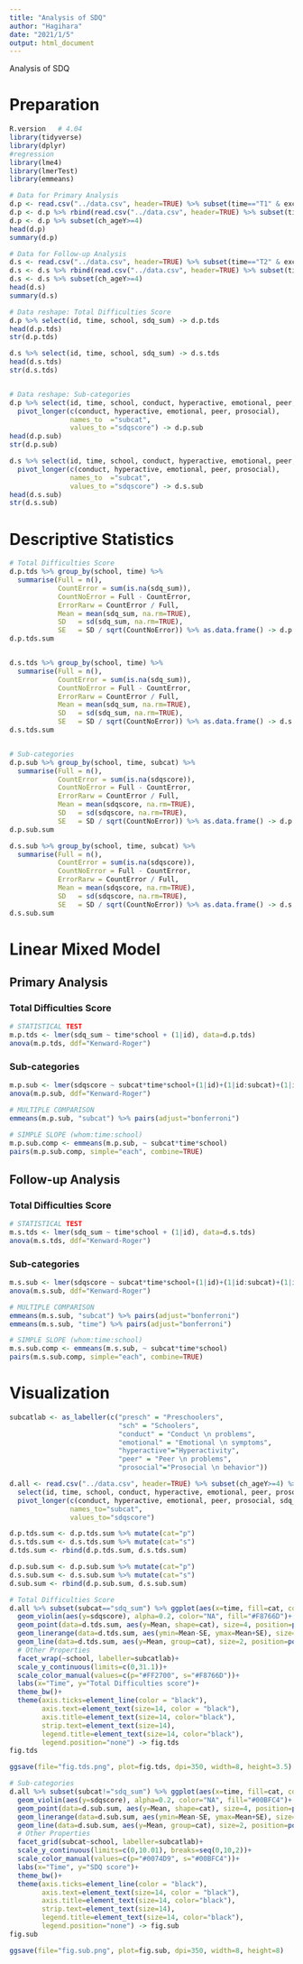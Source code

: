 ---
title: "Analysis of SDQ"
author: "Hagihara"
date: "2021/1/5"
output: html_document
---

<style type="text/css">
.main-container {
     max-width: 1800px;
     margin-left: auto;
     margin-right: auto;
}
</style>


Analysis of SDQ


# Preparation
```{r include=FALSE}
R.version   # 4.04
library(tidyverse)
library(dplyr)
#regression
library(lme4)
library(lmerTest)
library(emmeans)
```

```{r}
# Data for Primary Analysis
d.p <- read.csv("../data.csv", header=TRUE) %>% subset(time=="T1" & excludeT1T2!="excluded")
d.p <- d.p %>% rbind(read.csv("../data.csv", header=TRUE) %>% subset(time=="T2"))
d.p <- d.p %>% subset(ch_ageY>=4)
head(d.p)
summary(d.p)

# Data for Follow-up Analysis
d.s <- read.csv("../data.csv", header=TRUE) %>% subset(time=="T2" & excludeT2T3!="excluded")
d.s <- d.s %>% rbind(read.csv("../data.csv", header=TRUE) %>% subset(time=="T3"))
d.s <- d.s %>% subset(ch_ageY>=4)
head(d.s)
summary(d.s)
```

```{r}
# Data reshape: Total Difficulties Score
d.p %>% select(id, time, school, sdq_sum) -> d.p.tds
head(d.p.tds)
str(d.p.tds)

d.s %>% select(id, time, school, sdq_sum) -> d.s.tds
head(d.s.tds)
str(d.s.tds)


# Data reshape: Sub-categories
d.p %>% select(id, time, school, conduct, hyperactive, emotional, peer, prosocial) %>% 
  pivot_longer(c(conduct, hyperactive, emotional, peer, prosocial),
               names_to  ="subcat",
               values_to ="sdqscore") -> d.p.sub
head(d.p.sub)
str(d.p.sub)

d.s %>% select(id, time, school, conduct, hyperactive, emotional, peer, prosocial) %>% 
  pivot_longer(c(conduct, hyperactive, emotional, peer, prosocial),
               names_to  ="subcat",
               values_to ="sdqscore") -> d.s.sub
head(d.s.sub)
str(d.s.sub)
```



# Descriptive Statistics
```{r}
# Total Difficulties Score
d.p.tds %>% group_by(school, time) %>% 
  summarise(Full = n(),
            CountError = sum(is.na(sdq_sum)),
            CountNoError = Full - CountError,
            ErrorRarw = CountError / Full,
            Mean = mean(sdq_sum, na.rm=TRUE),
            SD   = sd(sdq_sum, na.rm=TRUE),
            SE   = SD / sqrt(CountNoError)) %>% as.data.frame() -> d.p.tds.sum
d.p.tds.sum


d.s.tds %>% group_by(school, time) %>% 
  summarise(Full = n(),
            CountError = sum(is.na(sdq_sum)),
            CountNoError = Full - CountError,
            ErrorRarw = CountError / Full,
            Mean = mean(sdq_sum, na.rm=TRUE),
            SD   = sd(sdq_sum, na.rm=TRUE),
            SE   = SD / sqrt(CountNoError)) %>% as.data.frame() -> d.s.tds.sum
d.s.tds.sum


# Sub-categories
d.p.sub %>% group_by(school, time, subcat) %>% 
  summarise(Full = n(),
            CountError = sum(is.na(sdqscore)),
            CountNoError = Full - CountError,
            ErrorRarw = CountError / Full,
            Mean = mean(sdqscore, na.rm=TRUE),
            SD   = sd(sdqscore, na.rm=TRUE),
            SE   = SD / sqrt(CountNoError)) %>% as.data.frame() -> d.p.sub.sum
d.p.sub.sum

d.s.sub %>% group_by(school, time, subcat) %>% 
  summarise(Full = n(),
            CountError = sum(is.na(sdqscore)),
            CountNoError = Full - CountError,
            ErrorRarw = CountError / Full,
            Mean = mean(sdqscore, na.rm=TRUE),
            SD   = sd(sdqscore, na.rm=TRUE),
            SE   = SD / sqrt(CountNoError)) %>% as.data.frame() -> d.s.sub.sum
d.s.sub.sum
```



# Linear Mixed Model 

## Primary Analysis

### Total Difficulties Score
```{r R.options = list(width = 1800)}
# STATISTICAL TEST
m.p.tds <- lmer(sdq_sum ~ time*school + (1|id), data=d.p.tds)
anova(m.p.tds, ddf="Kenward-Roger")
```


### Sub-categories
```{r R.options = list(width = 1800)}
m.p.sub <- lmer(sdqscore ~ subcat*time*school+(1|id)+(1|id:subcat)+(1|id:time), data=d.p.sub)
anova(m.p.sub, ddf="Kenward-Roger")

# MULTIPLE COMPARISON
emmeans(m.p.sub, "subcat") %>% pairs(adjust="bonferroni")

# SIMPLE SLOPE (whom:time:school) 
m.p.sub.comp <- emmeans(m.p.sub, ~ subcat*time*school)
pairs(m.p.sub.comp, simple="each", combine=TRUE)
```


## Follow-up Analysis

### Total Difficulties Score
```{r R.options = list(width = 1800)}
# STATISTICAL TEST
m.s.tds <- lmer(sdq_sum ~ time*school + (1|id), data=d.s.tds)
anova(m.s.tds, ddf="Kenward-Roger")
```


### Sub-categories
```{r R.options = list(width = 1800)}
m.s.sub <- lmer(sdqscore ~ subcat*time*school+(1|id)+(1|id:subcat)+(1|id:time), data=d.s.sub)
anova(m.s.sub, ddf="Kenward-Roger")

# MULTIPLE COMPARISON
emmeans(m.s.sub, "subcat") %>% pairs(adjust="bonferroni")
emmeans(m.s.sub, "time") %>% pairs(adjust="bonferroni")

# SIMPLE SLOPE (whom:time:school) 
m.s.sub.comp <- emmeans(m.s.sub, ~ subcat*time*school)
pairs(m.s.sub.comp, simple="each", combine=TRUE)
```



# Visualization
```{r}
subcatlab <- as_labeller(c("presch" = "Preschoolers", 
                           "sch" = "Schoolers",
                           "conduct" = "Conduct \n problems", 
                           "emotional" = "Emotional \n symptoms", 
                           "hyperactive"="Hyperactivity", 
                           "peer" = "Peer \n problems", 
                           "prosocial"="Prosocial \n behavior"))

d.all <- read.csv("../data.csv", header=TRUE) %>% subset(ch_ageY>=4) %>% 
  select(id, time, school, conduct, hyperactive, emotional, peer, prosocial, sdq_sum) %>% 
  pivot_longer(c(conduct, hyperactive, emotional, peer, prosocial, sdq_sum),
               names_to="subcat",
               values_to="sdqscore")

d.p.tds.sum <- d.p.tds.sum %>% mutate(cat="p")
d.s.tds.sum <- d.s.tds.sum %>% mutate(cat="s")
d.tds.sum <- rbind(d.p.tds.sum, d.s.tds.sum)

d.p.sub.sum <- d.p.sub.sum %>% mutate(cat="p")
d.s.sub.sum <- d.s.sub.sum %>% mutate(cat="s")
d.sub.sum <- rbind(d.p.sub.sum, d.s.sub.sum)
```

```{r}
# Total Difficulties Score
d.all %>% subset(subcat=="sdq_sum") %>% ggplot(aes(x=time, fill=cat, color=cat))+
  geom_violin(aes(y=sdqscore), alpha=0.2, color="NA", fill="#F8766D")+
  geom_point(data=d.tds.sum, aes(y=Mean, shape=cat), size=4, position=position_dodge(width=0.6))+
  geom_linerange(data=d.tds.sum, aes(ymin=Mean-SE, ymax=Mean+SE), size=1.5, position=position_dodge(width=0.6))+
  geom_line(data=d.tds.sum, aes(y=Mean, group=cat), size=2, position=position_dodge(width=0.6))+
  # Other Properties
  facet_wrap(~school, labeller=subcatlab)+
  scale_y_continuous(limits=c(0,31.1))+
  scale_color_manual(values=c(p="#FF2700", s="#F8766D"))+
  labs(x="Time", y="Total Difficulties score")+
  theme_bw()+
  theme(axis.ticks=element_line(color = "black"),
        axis.text=element_text(size=14, color = "black"),
        axis.title=element_text(size=14, color="black"),
        strip.text=element_text(size=14),
        legend.title=element_text(size=14, color="black"),
        legend.position="none") -> fig.tds
fig.tds  

ggsave(file="fig.tds.png", plot=fig.tds, dpi=350, width=8, height=3.5)
```

```{r}
# Sub-categories
d.all %>% subset(subcat!="sdq_sum") %>% ggplot(aes(x=time, fill=cat, color=cat))+
  geom_violin(aes(y=sdqscore), alpha=0.2, color="NA", fill="#00BFC4")+
  geom_point(data=d.sub.sum, aes(y=Mean, shape=cat), size=4, position=position_dodge(width=0.6))+
  geom_linerange(data=d.sub.sum, aes(ymin=Mean-SE, ymax=Mean+SE), size=1.5, position=position_dodge(width=0.6))+
  geom_line(data=d.sub.sum, aes(y=Mean, group=cat), size=2, position=position_dodge(width=0.6))+
  # Other Properties
  facet_grid(subcat~school, labeller=subcatlab)+
  scale_y_continuous(limits=c(0,10.01), breaks=seq(0,10,2))+
  scale_color_manual(values=c(p="#0074D9", s="#00BFC4"))+
  labs(x="Time", y="SDQ score")+
  theme_bw()+
  theme(axis.ticks=element_line(color = "black"),
        axis.text=element_text(size=14, color = "black"),
        axis.title=element_text(size=14, color="black"),
        strip.text=element_text(size=14),
        legend.title=element_text(size=14, color="black"),
        legend.position="none") -> fig.sub
fig.sub

ggsave(file="fig.sub.png", plot=fig.sub, dpi=350, width=8, height=8)
```

